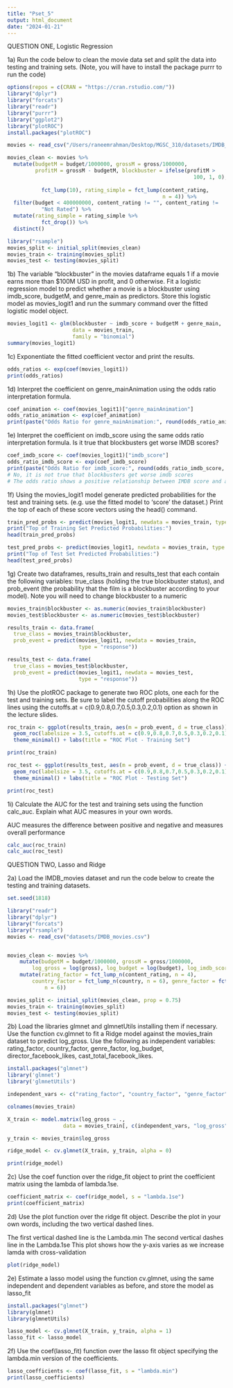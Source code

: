 ```yaml
---
title: "Pset_5"
output: html_document
date: "2024-01-21"
---
```

QUESTION ONE, Logistic Regression

1a)
Run the code below to clean the movie data set and split the data into testing and training sets. (Note, you will have to install the package purrr to run the code)
```r
options(repos = c(CRAN = "https://cran.rstudio.com/"))
library("dplyr")
library("forcats")
library("readr")
library("purrr")
library("ggplot2")
library("plotROC")
install.packages("plotROC")

movies <- read_csv("/Users/raneemrahman/Desktop/MGSC_310/datasets/IMDB_movies.csv")

movies_clean <- movies %>%
  mutate(budgetM = budget/1000000, grossM = gross/1000000,
         profitM = grossM - budgetM, blockbuster = ifelse(profitM >
                                                            100, 1, 0), genre_main = as.factor(unlist(map(strsplit(as.character(movies$genres),
                                                                                                                   "\\|"), 1))) %>%
           fct_lump(10), rating_simple = fct_lump(content_rating,
                                                  n = 4)) %>%
  filter(budget < 400000000, content_rating != "", content_rating !=
           "Not Rated") %>%
  mutate(rating_simple = rating_simple %>%
           fct_drop()) %>%
  distinct()

library("rsample")
movies_split <- initial_split(movies_clean)
movies_train <- training(movies_split)
movies_test <- testing(movies_split)
```

1b) 
The variable “blockbuster” in the movies dataframe equals 1 if a movie earns more than $100M USD in profit, and 0 otherwise. Fit a logistic regression model to predict whether a movie is a blockbuster using imdb_score, budgetM, and genre_main as predictors. Store this logistic model as movies_logit1 and run the summary command over the fitted logistic model object.

```r
movies_logit1 <- glm(blockbuster ~ imdb_score + budgetM + genre_main,
                     data = movies_train,
                     family = "binomial")
summary(movies_logit1)
```

1c)
Exponentiate the fitted coefficient vector and print the results.

```r
odds_ratios <- exp(coef(movies_logit1))
print(odds_ratios)
```

1d)
Interpret the coefficient on genre_mainAnimation using the odds ratio interpretation formula.

```r
coef_animation <- coef(movies_logit1)["genre_mainAnimation"]
odds_ratio_animation <- exp(coef_animation)
print(paste("Odds Ratio for genre_mainAnimation:", round(odds_ratio_animation, 3)))
```

1e)
Interpret the coefficient on imdb_score using the same odds ratio interpretation formula. Is it true that blockbusters get worse IMDB scores?
```r
coef_imdb_score <- coef(movies_logit1)["imdb_score"]
odds_ratio_imdb_score <- exp(coef_imdb_score)
print(paste("Odds Ratio for imdb_score:", round(odds_ratio_imdb_score, 3)))
# No, it is not true that blockbusters get worse imdb scores
# The odds ratio shows a positive relationship between IMDB score and a movie being a blockbuster
```

1f)
Using the movies_logit1 model generate predicted probabilities for the test and training sets. (e.g. use the fitted model to ‘score’ the dataset.) Print the top of each of these score vectors using the head() command.
```r
train_pred_probs <- predict(movies_logit1, newdata = movies_train, type = "response")
print("Top of Training Set Predicted Probabilities:")
head(train_pred_probs)

test_pred_probs <- predict(movies_logit1, newdata = movies_train, type = "response")
print("Top of Test Set Predicted Probabilities:")
head(test_pred_probs)
```

1g)
Create two dataframes, results_train and results_test that each contain the following variables: true_class (holding the true blockbuster status), and prob_event (the probability that the film is a blockbuster according to your model). Note you will need to change blockbuster to a numeric
```r

movies_train$blockbuster <- as.numeric(movies_train$blockbuster)
movies_test$blockbuster <- as.numeric(movies_test$blockbuster)

results_train <- data.frame(
  true_class = movies_train$blockbuster,
  prob_event = predict(movies_logit1, newdata = movies_train,
                       type = "response"))

results_test <- data.frame(
  true_class = movies_test$blockbuster,
  prob_event = predict(movies_logit1, newdata = movies_test,
                       type = "response"))

```

1h)
Use the plotROC package to generate two ROC plots, one each for the test and training sets. Be sure to label the cutoff probabilities along the ROC lines using the cutoffs.at = c(0.9,0.8,0.7,0.5,0.3,0.2,0.1) option as shown in the lecture slides.

```r

roc_train <- ggplot(results_train, aes(m = prob_event, d = true_class)) +
  geom_roc(labelsize = 3.5, cutoffs.at = c(0.9,0.8,0.7,0.5,0.3,0.2,0.1)) +
  theme_minimal() + labs(title = "ROC Plot - Training Set")

print(roc_train)
```

```r

roc_test <- ggplot(results_test, aes(m = prob_event, d = true_class)) +
  geom_roc(labelsize = 3.5, cutoffs.at = c(0.9,0.8,0.7,0.5,0.3,0.2,0.1)) +
  theme_minimal() + labs(title = "ROC Plot - Testing Set")

print(roc_test)

```




1i)
Calculate the AUC for the test and training sets using the function calc_auc. Explain what AUC measures in your own words.

AUC measures the difference between positive and negative and measures overall performance
```r

calc_auc(roc_train)
calc_auc(roc_test)

```


QUESTION TWO, Lasso and Ridge

2a)
Load the IMDB_movies dataset and run the code below to create the testing and training datasets.
```r
set.seed(1818)

library("readr")
library("dplyr")
library("forcats")
library("rsample")
movies <- read_csv("datasets/IMDB_movies.csv")


movies_clean <- movies %>%
    mutate(budgetM = budget/1000000, grossM = gross/1000000,
        log_gross = log(gross), log_budget = log(budget), log_imdb_score = log(imdb_score)) %>%
    mutate(rating_factor = fct_lump_n(content_rating, n = 4),
        country_factor = fct_lump_n(country, n = 6), genre_factor = fct_lump_n(genres,
            n = 6))

movies_split <- initial_split(movies_clean, prop = 0.75)
movies_train <- training(movies_split)
movies_test <- testing(movies_split)

```

2b)
Load the libraries glmnet and glmnetUtils installing them if necessary. Use the function cv.glmnet to fit a Ridge model against the movies_train dataset to predict log_gross. Use the following as independent variables: rating_factor, country_factor, genre_factor, log_budget, director_facebook_likes, cast_total_facebook_likes.

```r
install.packages("glmnet")
library('glmnet')     
library('glmnetUtils')

independent_vars <- c("rating_factor", "country_factor", "genre_factor", "log_budget", "director_facebook_likes", "cast_total_facebook_likes")

colnames(movies_train)

X_train <- model.matrix(log_gross ~ .,
                  data = movies_train[, c(independent_vars, "log_gross")])

y_train <- movies_train$log_gross

ridge_model <- cv.glmnet(X_train, y_train, alpha = 0)

print(ridge_model)
```

2c)
Use the coef function over the ridge_fit object to print the coefficient matrix using the lambda of lambda.1se.

```r

coefficient_matrix <- coef(ridge_model, s = "lambda.1se")
print(coefficient_matrix)

```

2d) 
Use the plot function over the ridge fit object. Describe the plot in your own words, including the two vertical dashed lines.

The first vertical dashed line is the Lambda.min
The second vertical dashes line in the Lambda.1se
This plot shows how the y-axis varies as we increase lamda with cross-validation
```r

plot(ridge_model)

```

2e) 
Estimate a lasso model using the function cv.glmnet, using the same independent and dependent variables as before, and store the model as lasso_fit

```r
install.packages("glmnet")
library(glmnet)
library(glmnetUtils)

lasso_model <- cv.glmnet(X_train, y_train, alpha = 1)
lasso_fit <- lasso_model

```

2f)
Use the coef(lasso_fit) function over the lasso fit object specifying the lambda.min version of the coefficients.

```r
lasso_coefficients <- coef(lasso_fit, s = "lambda.min")
print(lasso_coefficients)

```